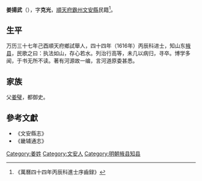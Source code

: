 '''姜揚武'''（{{bd|?||?|}}），字'''克光'''，[[順天府|順天府]][[霸州|霸州]][[文安縣|文安縣]]民籍<ref>《萬曆四十四年丙辰科進士序齒録》</ref>。

== 生平 ==
万历三十七年己酉順天府鄉試舉人，四十四年（1616年）丙辰科进士，知山东[[掖县|掖县]]，民歌之曰：执法如山，存心若水。列治行高等，未几以病归，寻卒。博学多闻，于书无所不读。著有河源故一编，言河道原委甚悉。

== 家族 ==
父[[姜璧|姜璧]]，都御史。

==參考文獻==
{{reflist}}
*《文安縣志》
*《畿辅通志》

{{萬曆四十四年丙辰科殿試金榜}}

{{Authority control}}

{{DEFAULTSORT:Jiang姜}}
[[Category:姜姓|Category:姜姓]]
[[Category:文安人|Category:文安人]]
[[Category:明朝掖县知县|Category:明朝掖县知县]]


{{明朝人物小作品}}